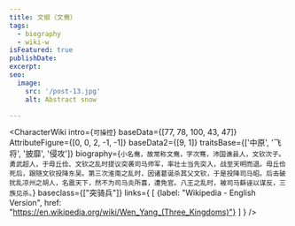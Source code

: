 ```yaml
---
title: 文俶（文鸯）
tags:
  - biography
  - wiki-w
isFeatured: true
publishDate:
excerpt:
seo:
  image:
    src: '/post-13.jpg'
    alt: Abstract snow

---
```



<CharacterWiki
  intro={`可操控`}
  baseData={[77, 78, 100, 43, 47]}
  AttributeFigure={[0, 0, 2, -1, -1]}
  baseData2={[9, 1]}
  traitsBase={['中原', '飞将', '披靡', '侵攻']}
  biography={`小名鸯，故常称文鸯，字次骞，沛国谯县人，文钦次子。勇武超人，于毋丘俭、文钦之乱时提议突袭司马师军，率壮士当先突入，战至天明而退。毋丘俭死后，跟随文钦投降东吴。第三次淮南之乱时，因诸葛诞杀其父文钦，于是投降司马昭。后击破扰乱凉州之胡人，名震天下，然不为司马炎所喜，遭免官。八王之乱时，被司马繇诬以谋反，三族见杀。`}
  baseclass={["突骑兵"]}
  links={
    [
      {label: "Wikipedia - English Version", href: "https://en.wikipedia.org/wiki/Wen_Yang_(Three_Kingdoms)"}
    ]
  }
/>
